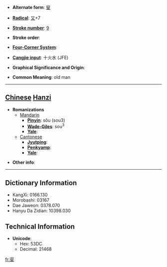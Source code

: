 * '''Alternate form''': [[叟]]

* '''[[Wiktionary:Chinese radical index| Radical]]''': [[Wiktionary:Chinese radical index 又|又]]+7

* '''[[Wiktionary:Chinese total strokes index|Stroke number]]''': [[Wiktionary:Chinese total strokes index 9|9]]

* '''Stroke order''': 

* '''[[Wiktionary:Chinese four corner index|Four-Corner System]]''': 

* '''[[Wiktionary:Chinese Cangjie index|Cangjie input]]''': 十火水 (JFE)

* '''Graphical Significance and Origin''': 

* '''Common Meaning''': old man

----

== [[Chinese]] [[Hanzi]] ==

* '''Romanizations'''
** [[Mandarin]]
*** '''[[Pinyin]]''': sǒu (sou3)
*** '''[[Wade-Giles]]''': sou<sup>3</sup>
*** '''[[Yale]]''': 
**[[Cantonese]]
***'''[[Jyutping]]''':
***'''[[Penkyamp]]''': 
***'''[[Yale]]''': 

* '''Other info''': 

----

== Dictionary Information ==

* KangXi: 0166.130
* Morobashi: 03167
* Dae Jaweon: 0378.070
* Hanyu Da Zidian: 10398.030

== Technical Information ==

* '''Unicode''':
** Hex: 53DC
** Decimal: 21468

[[fr:叜]]